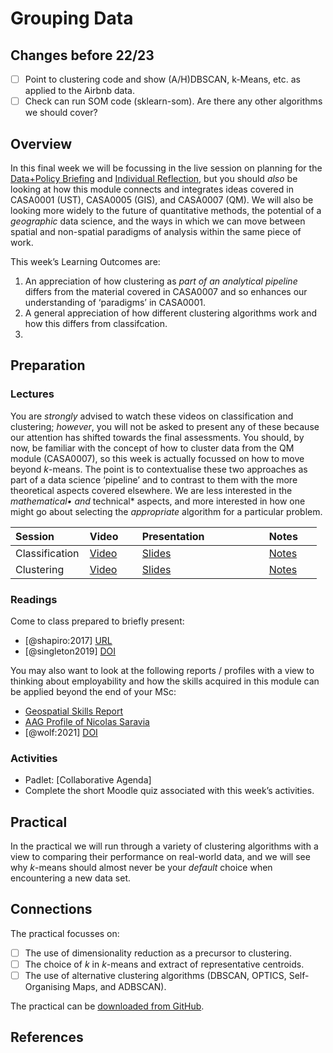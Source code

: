 # Grouping Data

:::{.callout-warning}
## Changes before 22/23
- [ ] Point to clustering code and show (A/H)DBSCAN, k-Means, etc. as applied to the Airbnb data. 
- [ ] Check can run SOM code (sklearn-som). Are there any other algorithms we should cover?
:::

## Overview

In this final week we will be focussing in the live session on planning for the [Data+Policy Briefing](../assessments/briefing.qmd) and [Individual Reflection](../assessments/individual.qmd), but you should *also* be looking at how this module connects and integrates ideas covered in CASA0001 (UST), CASA0005 (GIS), and CASA0007 (QM). We will also be looking more widely to the future of quantitative methods, the potential of a *geographic* data science, and the ways in which we can move between spatial and non-spatial paradigms of analysis within the same piece of work.

::: {.callout-important}
This week's Learning Outcomes are:

1. An appreciation of how clustering as *part of an analytical pipeline* differs from the material covered in CASA0007 and so enhances our understanding of 'paradigms' in CASA0001.
2. A general appreciation of how different clustering algorithms work and how this differs from classifcation.
3. 
::: 


## Preparation

### Lectures

You are *strongly* advised to watch these videos on classification and clustering; *however*, you will not be asked to present any of these because our attention has shifted towards the final assessments. You should, by now, be familiar with the concept of how to cluster data from the QM module (CASA0007), so this week is actually focussed on how to move beyond *k*-means. The point is to contextualise these two approaches as part of a data science 'pipeline' and to contrast to them with the more theoretical aspects covered elsewhere. We are less interested in the *mathematical• and *technical* aspects, and more interested in how one might go about selecting the *appropriate* algorithm for a particular problem.

| Session | Video | Presentation | Notes |
| :------ | :---- | :----------- | :---- |
| Classification | [Video](https://web.microsoftstream.com/video/1a88749d-2dca-4bc6-9990-3227a253bfb0) | [Slides](../lectures/10.1-Classification.qmd) | [Notes]() |
| Clustering | [Video](https://web.microsoftstream.com/video/77b1ad5c-bece-4154-89b3-cb1e42877cae) | [Slides](../lectures/10.2-Clustering.qmd) | [Notes]() |

### Readings

Come to class prepared to briefly present:

- [@shapiro:2017] [URL](https://medium.com/topos-ai/rethinking-distance-in-new-york-city-d17212d24919)
- [@singleton2019] [DOI](https://doi.org/10.1111/gean.12194)

You may also want to look at the following reports / profiles with a view to thinking about employability and how the skills acquired in this module can be applied beyond the end of your MSc:

- [Geospatial Skills Report](https://www.gov.uk/government/publications/demand-for-geospatial-skills-report-for-the-geospatial-commission)
- [AAG Profile of Nicolas Saravia](https://www.aag.org/profile/nicolas-saravia/)
- [@wolf:2021] [DOI](https://doi.org/10.1177%2F0309132520924722) 

### Activities

- Padlet: [Collaborative Agenda]
- Complete the short Moodle quiz associated with this week's activities.

## Practical

In the practical we will run through a variety of clustering algorithms with a view to comparing their performance on real-world data, and we will see why *k*-means should almost never be your *default* choice when encountering a new data set.

::: {.callout-tip}
## Connections

The practical focusses on:

- [ ] The use of dimensionality reduction as a precursor to clustering.
- [ ] The choice of *k* in *k*-means and extract of representative centroids.
- [ ] The use of alternative clustering algorithms (DBSCAN, OPTICS, Self-Organising Maps, and ADBSCAN).

:::

The practical can be [downloaded from GitHub](https://github.com/jreades/fsds/blob/master/practicals/Practical-10-Grouping_Data.ipynb).

## References 

